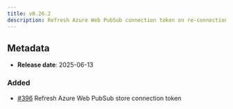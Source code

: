```yaml
---
title: v0.26.2
description: Refresh Azure Web PubSub connection token on re-connection
---
```


## Metadata

- **Release date**: 2025-06-13

### Added

- [#396](https://github.com/InditexTech/weavejs/issues/396) Refresh Azure Web PubSub store connection token
